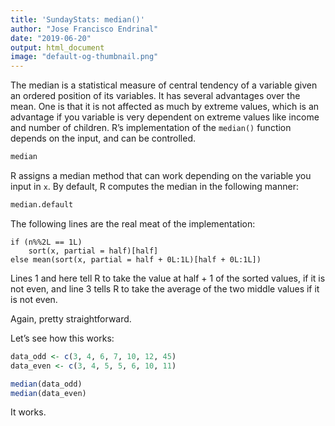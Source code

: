 ```yaml
---
title: 'SundayStats: median()'
author: "Jose Francisco Endrinal"
date: "2019-06-20"
output: html_document
image: "default-og-thumbnail.png"
---
```


The median is a statistical measure of central tendency of a variable given an ordered position of its variables. It has several advantages over the mean. One is that it is not affected as much by extreme values, which is an advantage if you variable is very dependent on extreme values like income and number of children. R's implementation of the `median()` function depends on the input, and can be controlled.  

```r
median
```

R assigns a median method that can work depending on the variable you input in `x`. By default, R computes the median in the following manner:

```r
median.default
```

The following lines are the real meat of the implementation:  
```
if (n%%2L == 1L) 
    sort(x, partial = half)[half]
else mean(sort(x, partial = half + 0L:1L)[half + 0L:1L])
```  
Lines 1 and here tell R to take the value at half + 1 of the sorted values, if it is not even, and line 3 tells R to take the average of the two middle values if it is not even.  

Again, pretty straightforward.  

Let's see how this works:

```r
data_odd <- c(3, 4, 6, 7, 10, 12, 45)
data_even <- c(3, 4, 5, 5, 6, 10, 11)

median(data_odd)
median(data_even)
```

It works.

